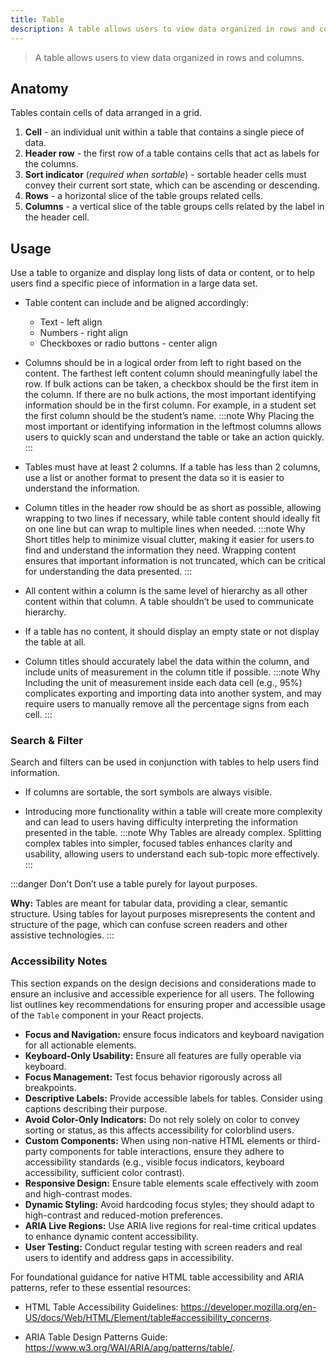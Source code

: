 ```yaml
---
title: Table
description: A table allows users to view data organized in rows and columns.
---
```


> A table allows users to view data organized in rows and columns.

## Anatomy

Tables contain cells of data arranged in a grid.

1. **Cell** - an individual unit within a table that contains a single piece of data. 
1. **Header row** - the first row of a table contains cells that act as labels for the columns. 
1. **Sort indicator** (_required when sortable_) - sortable header cells must convey their current sort state, which can be ascending or descending. 
1. **Rows** - a horizontal slice of the table groups related cells. 
1. **Columns** - a vertical slice of the table groups cells related by the label in the header cell. 


## Usage

Use a table to organize and display long lists of data or content, or to help users find a specific piece of information in a large data set.

- Table content can include and be aligned accordingly:
	- Text  - left align
	- Numbers  - right align
	- Checkboxes or radio buttons  - center align

- Columns should be in a logical order from left to right based on the content. The farthest left content column should meaningfully label the row. If bulk actions can be taken, a checkbox should be the first item in the column.  If there are no bulk actions, the most important identifying information should be in the first column. For example, in a student set the first column should be the student’s name.
	:::note Why
	Placing the most important or identifying information in the leftmost columns allows users to quickly scan and understand the table or take an action quickly.
	:::


- Tables must have at least 2 columns. If a table has less than 2 columns, use a list or another format to present the data so it is easier to understand the information.


- Column titles in the header row should be as short as possible, allowing wrapping to two lines if necessary, while table content should ideally fit on one line but can wrap to multiple lines when needed.
	:::note Why
	Short titles help to minimize visual clutter, making it easier for users to find and understand the information they need. Wrapping content ensures that important information is not truncated, which can be critical for understanding the data presented.
	:::


- All content within a column is the same level of hierarchy as all other content within that column. A table shouldn’t be used to communicate hierarchy.

- If a table has no content, it should display an empty state or not display the table at all.

- Column titles should accurately label the data within the column, and include units of measurement in the column title if possible. 
	:::note Why
	Including the unit of measurement inside each data cell (e.g., 95%) complicates exporting and importing data into another system, and may require users to manually remove all the percentage signs from each cell.
	:::



### Search & Filter 

Search and filters can be used in conjunction with tables to help users find information.

- If columns are sortable, the sort symbols are always visible. 

- Introducing more functionality within a table will create more complexity and can lead to users having difficulty interpreting the information presented in the table.
	:::note Why
	Tables are already complex. Splitting complex tables into simpler, focused tables enhances clarity and usability, allowing users to understand each sub-topic more effectively.
	:::



:::danger Don't
Don’t use a table purely for layout purposes.

**Why:** Tables are meant for tabular data, providing a clear, semantic structure. Using tables for layout purposes misrepresents the content and structure of the page, which can confuse screen readers and other assistive technologies.
:::



### Accessibility Notes 

This section expands on the design decisions and considerations made to ensure an inclusive and accessible experience for all users. The following list outlines key recommendations for ensuring proper and accessible usage of the `Table` component in your React projects.

- **Focus and Navigation:** ensure focus indicators and keyboard navigation for all actionable elements.   
- **Keyboard-Only Usability:** Ensure all features are fully operable via keyboard.   
- **Focus Management:** Test focus behavior rigorously across all breakpoints.   
- **Descriptive Labels:** Provide accessible labels for tables. Consider  using captions describing their purpose.   
- **Avoid Color-Only Indicators:** Do not rely solely on color to convey sorting or status, as this affects accessibility for colorblind users.   
- **Custom Components:** When using non-native HTML elements or third-party components for table interactions, ensure they adhere to accessibility standards (e.g., visible focus indicators, keyboard accessibility, sufficient color contrast).
- **Responsive Design:** Ensure table elements scale effectively with zoom and high-contrast modes.   
- **Dynamic Styling:** Avoid hardcoding focus styles; they should adapt to high-contrast and reduced-motion preferences.   
- **ARIA Live Regions:** Use ARIA live regions for real-time critical updates to enhance dynamic content accessibility.   
- **User Testing:** Conduct regular testing with screen readers and real users to identify and address gaps in accessibility.   

For foundational guidance for native HTML table accessibility and ARIA patterns, refer to these essential resources:   

- HTML Table Accessibility Guidelines: https://developer.mozilla.org/en-US/docs/Web/HTML/Element/table#accessibility_concerns.   

- ARIA Table Design Patterns Guide: https://www.w3.org/WAI/ARIA/apg/patterns/table/.   
